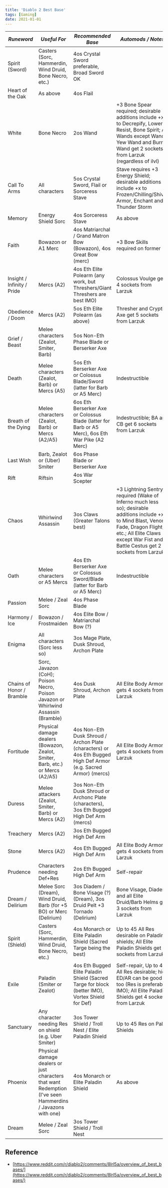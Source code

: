 ```yaml
---
title: 'Diablo 2 Best Base'
tags: [Gaming]
date: 2021-01-01
---
```


| _Runeword_                 | _Useful For_                                                                                               | _Recommended Base_                                                                                               | _Automods / Notes_                                                                                                                                                                                                       |
| -------------------------- | ---------------------------------------------------------------------------------------------------------- | ---------------------------------------------------------------------------------------------------------------- | ------------------------------------------------------------------------------------------------------------------------------------------------------------------------------------------------------------------------ |
| Spirit (Sword)             | Casters (Sorc, Hammerdin, Wind Druid, Bone Necro, etc.)                                                    | 4os Crystal Sword preferable, Broad Sword OK                                                                     |                                                                                                                                                                                                                          |
| Heart of the Oak           | As above                                                                                                   | 4os Flail                                                                                                        |                                                                                                                                                                                                                          |
| White                      | Bone Necro                                                                                                 | 2os Wand                                                                                                         | +3 Bone Spear required; desirable additions include +x to Decrepify, Lower Resist, Bone Spirit; All Wands except Wand, Yew Wand and Burnt Wand get 2 sockets from Larzuk (regardless of ilvl)                            |
| Call To Arms               | All characters                                                                                             | 5os Crystal Sword, Flail or Sorceress Stave                                                                      | Stave requires +3 Energy Shield; desirable additions include +x to Frozen/Chilling/Shiver Armor, Enchant and Thunder Storm                                                                                               |
| Memory                     | Energy Shield Sorc                                                                                         | 4os Sorceress Stave                                                                                              | As above                                                                                                                                                                                                                 |
| Faith                      | Bowazon or A1 Merc                                                                                         | 4os Matriarchal / Grand Matron Bow (Bowazon), 4os Great Bow (merc)                                               | +3 Bow Skills required on former                                                                                                                                                                                         |
| Insight / Infinity / Pride | Mercs (A2)                                                                                                 | 4os Eth Elite Polearm (any work, but Threshers/Giant Threshers are best IMO)                                     | Colossus Voulge gets 4 sockets from Larzuk                                                                                                                                                                               |
| Obedience / Doom           | Mercs (A2)                                                                                                 | 5os Eth Elite Polearm (as above)                                                                                 | Thresher and Cryptic Axe get 5 sockets from Larzuk                                                                                                                                                                       |
| Grief / Beast              | Melee characters (Zealot, Smiter, Barb)                                                                    | 5os Non-Eth Phase Blade or Berserker Axe                                                                         |                                                                                                                                                                                                                          |
| Death                      | Melee characters (Zealot, Barb) or Mercs (A5)                                                              | 5os Eth Berserker Axe or Colossus Blade/Sword (latter for Barb or A5 Merc)                                       | Indestructible                                                                                                                                                                                                           |
| Breath of the Dying        | Melee characters (Zealot, Barb) or Mercs (A2/A5)                                                           | 6os Eth Berserker Axe or Colossus Blade (latter for Barb or A5 Merc), 6os Eth War Pike (A2 Merc)                 | Indestructible; BA and CB get 6 sockets from Larzuk                                                                                                                                                                      |
| Last Wish                  | Barb, Zealot or (Uber) Smiter                                                                              | 6os Phase Blade or Berserker Axe                                                                                 |                                                                                                                                                                                                                          |
| Rift                       | Riftsin                                                                                                    | 4os War Scepter                                                                                                  |                                                                                                                                                                                                                          |
| Chaos                      | Whirlwind Assassin                                                                                         | 3os Claws (Greater Talons best)                                                                                  | +3 Lightning Sentry required (Wake of Inferno much less so); desirable additions include +x to Mind Blast, Venom, Fade, Dragon Flight, etc.; All Elite Claws except War Fist and Battle Cestus get 2 sockets from Larzuk |
| Oath                       | Melee characters or A5 Mercs                                                                               | 4os Eth Berserker Axe or Colossus Sword/Blade (latter for Barb or A5 Merc)                                       | Indestructible                                                                                                                                                                                                           |
| Passion                    | Melee / Zeal Sorc                                                                                          | 4os Phase Blade                                                                                                  |                                                                                                                                                                                                                          |
| Harmony / Ice              | Bowazon / Frostmaiden                                                                                      | 4os Elite Bow / Matriarchal Bow (?)                                                                              |                                                                                                                                                                                                                          |
| Enigma                     | All characters (Sorc less so)                                                                              | 3os Mage Plate, Dusk Shroud, Archon Plate                                                                        |                                                                                                                                                                                                                          |
| Chains of Honor / Bramble  | Sorc, Javazon (CoH); Poison Necro, Poison Javazon or Whirlwind Assassin (Bramble)                          | 4os Dusk Shroud, Archon Plate                                                                                    | All Elite Body Armor gets 4 sockets from Larzuk                                                                                                                                                                          |
| Fortitude                  | Physical damage dealers (Bowazon, Zealot, Smiter, Barb, etc.) or Mercs (A2/A5)                             | 4os Non-Eth Dusk Shroud / Archon Plate (characters) or 4os Eth Bugged High Def Armor (e.g. Sacred Armor) (mercs) | All Elite Body Armor gets 4 sockets from Larzuk                                                                                                                                                                          |
| Duress                     | Melee attackers (Zealot, Smiter, Barb) or Mercs (A2)                                                       | 3os Non-Eth Dusk Shroud or Archonc Plate (characters), 3os Eth Bugged High Def Arm (mercs)                       |                                                                                                                                                                                                                          |
| Treachery                  | Mercs (A2)                                                                                                 | 3os Eth Bugged High Def Arm                                                                                      |                                                                                                                                                                                                                          |
| Stone                      | Mercs (A2)                                                                                                 | 4os Eth Bugged High Def Arm                                                                                      | All Elite Body Armor gets 4 sockets from Larzuk                                                                                                                                                                          |
| Prudence                   | Characters needing Def+Res                                                                                 | 2os Eth Bugged High Def Arm                                                                                      | Self-repair                                                                                                                                                                                                              |
| Dream / Delirium           | Melee Sorc (Dream), Wind Druid, Barb (for +5 BO) or Merc (Delirium)                                        | 3os Diadem / Bone Visage (?) (Dream), 3os Druid Pelt +3 Tornado (Delirium)                                       | Bone Visage, Diadem and all Elite Druid/Barb Helms get 3 sockets from Larzuk                                                                                                                                             |
| Spirit (Shield)            | Casters (Sorc, Hammerdin, Wind Druid, Bone Necro, etc.)                                                    | 4os Monarch or Elite Paladin Shield (Sacred Targe being the best)                                                | Up to 45 All Res desirable on Paladin shields; All Elite Paladin Shields get 4 sockets from Larzuk                                                                                                                       |
| Exile                      | Paladin (Smiter or Zealot)                                                                                 | 4os Eth Bugged Elite Paladin Shield (Sacred Targe for block (better IMO), Vortex Shield for Def)                 | Self-repair, Up to 45 All Res desirable; high ED/AR can be good too (Res is preferable IMO); All Elite Paladin Shields get 4 sockets from Larzuk                                                                         |
| Sanctuary                  | Any character needing Res on shield (e.g. Uber Smiter)                                                     | 3os Tower Shield / Troll Nest / Elite Paladin Shield                                                             | Up to 45 Res on Pala Shields                                                                                                                                                                                             |
| Phoenix                    | Physical damage dealers or just characters that want Redemption (I've seen Hammerdins / Javazons with one) | 4os Monarch or Elite Paladin Shield                                                                              | As above                                                                                                                                                                                                                 |
| Dream                      | Melee / Zeal Sorc                                                                                          | 3os Tower Shield / Troll Nest                                                                                    |                                                                                                                                                                                                                          |

## Reference

- [https://www.reddit.com/r/diablo2/comments/8lrl5a/overview_of_best_bases/](https://www.reddit.com/r/diablo2/comments/8lrl5a/overview_of_best_bases/)

